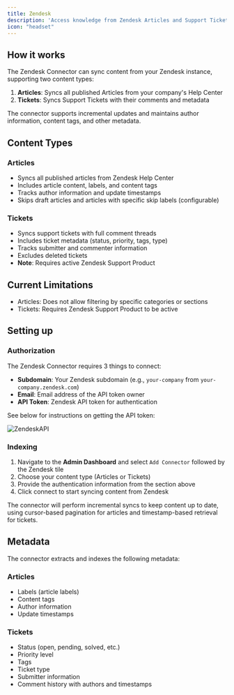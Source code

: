 ```yaml
---
title: Zendesk
description: 'Access knowledge from Zendesk Articles and Support Tickets'
icon: "headset"
---
```


## How it works
The Zendesk Connector can sync content from your Zendesk instance, supporting two content types:

1. **Articles**: Syncs all published Articles from your company's Help Center
2. **Tickets**: Syncs Support Tickets with their comments and metadata

The connector supports incremental updates and maintains author information, content tags, and other metadata.

## Content Types

### Articles
- Syncs all published articles from Zendesk Help Center
- Includes article content, labels, and content tags
- Tracks author information and update timestamps
- Skips draft articles and articles with specific skip labels (configurable)

### Tickets
- Syncs support tickets with full comment threads
- Includes ticket metadata (status, priority, tags, type)
- Tracks submitter and commenter information
- Excludes deleted tickets
- **Note**: Requires active Zendesk Support Product

## Current Limitations
- Articles: Does not allow filtering by specific categories or sections
- Tickets: Requires Zendesk Support Product to be active

## Setting up
### Authorization
The Zendesk Connector requires 3 things to connect:
- **Subdomain**: Your Zendesk subdomain (e.g., `your-company` from `your-company.zendesk.com`)
- **Email**: Email address of the API token owner
- **API Token**: Zendesk API token for authentication

See below for instructions on getting the API token:

![ZendeskAPI](/assets/images/connectors/zendesk/ZendeskAPI.gif)

### Indexing
1. Navigate to the **Admin Dashboard** and select `Add Connector` followed by the Zendesk tile
2. Choose your content type (Articles or Tickets)
3. Provide the authentication information from the section above
4. Click connect to start syncing content from Zendesk

The connector will perform incremental syncs to keep content up to date, using cursor-based pagination for articles and timestamp-based retrieval for tickets.

## Metadata
The connector extracts and indexes the following metadata:

### Articles
- Labels (article labels)
- Content tags
- Author information
- Update timestamps

### Tickets  
- Status (open, pending, solved, etc.)
- Priority level
- Tags
- Ticket type
- Submitter information
- Comment history with authors and timestamps

